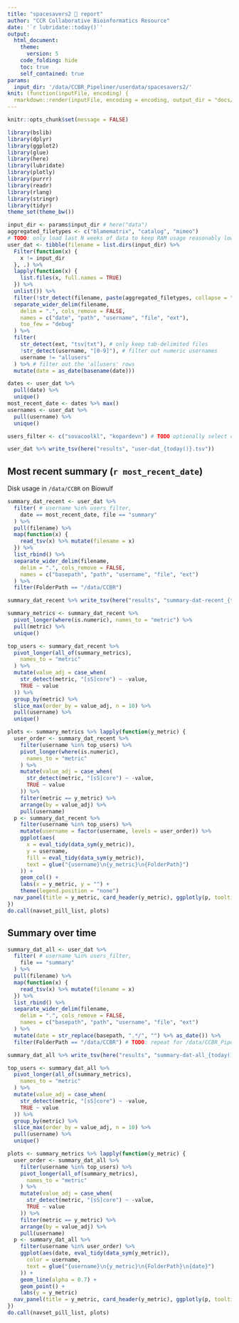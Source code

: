 ```yaml
---
title: "spacesavers2 🚀 report"
author: "CCR Collaborative Bioinformatics Resource"
date: '`r lubridate::today()`'
output:
  html_document:
    theme:
      version: 5
    code_folding: hide
    toc: true
    self_contained: true
params:
  input_dir: '/data/CCBR_Pipeliner/userdata/spacesavers2/'
knit: (function(inputFile, encoding) {
  rmarkdown::render(inputFile, encoding = encoding, output_dir = "docs/") })
---
```

```r
knitr::opts_chunk$set(message = FALSE)
```

```r
library(bslib)
library(dplyr)
library(ggplot2)
library(glue)
library(here)
library(lubridate)
library(plotly)
library(purrr)
library(readr)
library(rlang)
library(stringr)
library(tidyr)
theme_set(theme_bw())

input_dir <- params$input_dir # here("data")
aggregated_filetypes <- c("blamematrix", "catalog", "mimeo")
# TODO: only load last N weeks of data to keep RAM usage reasonably low
user_dat <- tibble(filename = list.dirs(input_dir) %>%
  Filter(function(x) {
    x != input_dir
  }, .) %>%
  lapply(function(x) {
    list.files(x, full.names = TRUE)
  }) %>%
  unlist()) %>%
  filter(!str_detect(filename, paste(aggregated_filetypes, collapse = "|"))) %>%
  separate_wider_delim(filename,
    delim = ".", cols_remove = FALSE,
    names = c("date", "path", "username", "file", "ext"),
    too_few = "debug"
  ) %>%
  filter(
    str_detect(ext, "tsv|txt"), # only keep tab-delimited files
    !str_detect(username, "[0-9]"), # filter out numeric usernames
    username != "allusers"
  ) %>% # filter out the 'allusers' rows
  mutate(date = as_date(basename(date)))

dates <- user_dat %>%
  pull(date) %>%
  unique()
most_recent_date <- dates %>% max()
usernames <- user_dat %>%
  pull(username) %>%
  unique()

users_filter <- c("sovacoolkl", "kopardevn") # TODO optionally select certain users

user_dat %>% write_tsv(here("results", "user-dat_{today()}.tsv"))
```

## Most recent summary (`r most_recent_date`)

Disk usage in `/data/CCBR` on Biowulf

```r
summary_dat_recent <- user_dat %>%
  filter( # username %in% users_filter,
    date == most_recent_date, file == "summary"
  ) %>%
  pull(filename) %>%
  map(function(x) {
    read_tsv(x) %>% mutate(filename = x)
  }) %>%
  list_rbind() %>%
  separate_wider_delim(filename,
    delim = ".", cols_remove = FALSE,
    names = c("basepath", "path", "username", "file", "ext")
  ) %>%
  filter(FolderPath == "/data/CCBR")

summary_dat_recent %>% write_tsv(here("results", "summary-dat-recent_{today()}.tsv"))

summary_metrics <- summary_dat_recent %>%
  pivot_longer(where(is.numeric), names_to = "metric") %>%
  pull(metric) %>%
  unique()

top_users <- summary_dat_recent %>%
  pivot_longer(all_of(summary_metrics),
    names_to = "metric"
  ) %>%
  mutate(value_adj = case_when(
    str_detect(metric, "[sS]core") ~ -value,
    TRUE ~ value
  )) %>%
  group_by(metric) %>%
  slice_max(order_by = value_adj, n = 10) %>%
  pull(username) %>%
  unique()

plots <- summary_metrics %>% lapply(function(y_metric) {
  user_order <- summary_dat_recent %>%
    filter(username %in% top_users) %>%
    pivot_longer(where(is.numeric),
      names_to = "metric"
    ) %>%
    mutate(value_adj = case_when(
      str_detect(metric, "[sS]core") ~ -value,
      TRUE ~ value
    )) %>%
    filter(metric == y_metric) %>%
    arrange(by = value_adj) %>%
    pull(username)
  p <- summary_dat_recent %>%
    filter(username %in% top_users) %>%
    mutate(username = factor(username, levels = user_order)) %>%
    ggplot(aes(
      x = eval_tidy(data_sym(y_metric)),
      y = username,
      fill = eval_tidy(data_sym(y_metric)),
      text = glue("{username}\n{y_metric}\n{FolderPath}")
    )) +
    geom_col() +
    labs(x = y_metric, y = "") +
    theme(legend.position = "none")
  nav_panel(title = y_metric, card_header(y_metric), ggplotly(p, tooltip = "text"))
})
do.call(navset_pill_list, plots)
```

## Summary over time

```r
summary_dat_all <- user_dat %>%
  filter( # username %in% users_filter,
    file == "summary"
  ) %>%
  pull(filename) %>%
  map(function(x) {
    read_tsv(x) %>% mutate(filename = x)
  }) %>%
  list_rbind() %>%
  separate_wider_delim(filename,
    delim = ".", cols_remove = FALSE,
    names = c("basepath", "path", "username", "file", "ext")
  ) %>%
  mutate(date = str_replace(basepath, ".*/", "") %>% as_date()) %>%
  filter(FolderPath == "/data/CCBR") # TODO: repeat for /data/CCBR_Pipeliner

summary_dat_all %>% write_tsv(here("results", "summary-dat-all_{today()}.tsv"))

top_users <- summary_dat_all %>%
  pivot_longer(all_of(summary_metrics),
    names_to = "metric"
  ) %>%
  mutate(value_adj = case_when(
    str_detect(metric, "[sS]core") ~ -value,
    TRUE ~ value
  )) %>%
  group_by(metric) %>%
  slice_max(order_by = value_adj, n = 10) %>%
  pull(username) %>%
  unique()

plots <- summary_metrics %>% lapply(function(y_metric) {
  user_order <- summary_dat_all %>%
    filter(username %in% top_users) %>%
    pivot_longer(all_of(summary_metrics),
      names_to = "metric"
    ) %>%
    mutate(value_adj = case_when(
      str_detect(metric, "[sS]core") ~ -value,
      TRUE ~ value
    )) %>%
    filter(metric == y_metric) %>%
    arrange(by = value_adj) %>%
    pull(username)
  p <- summary_dat_all %>%
    filter(username %in% user_order) %>%
    ggplot(aes(date, eval_tidy(data_sym(y_metric)),
      color = username,
      text = glue("{username}\n{y_metric}\n{FolderPath}\n{date}")
    )) +
    geom_line(alpha = 0.7) +
    geom_point() +
    labs(y = y_metric)
  nav_panel(title = y_metric, card_header(y_metric), ggplotly(p, tooltip = "text"))
})
do.call(navset_pill_list, plots)
```
